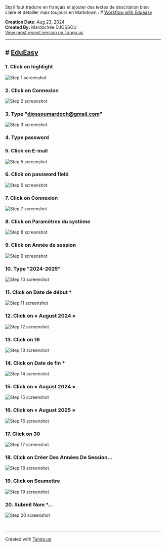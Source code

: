 Stp il faut traduire en français et ajouter des textes de description bien claire et détailler mais toujours en Markdown : # [Workflow with Edueasy](https://app.tango.us/app/workflow/9bda0cd2-aa78-4bca-9ff1-ccab6b0dbd48?utm_source=markdown&utm_medium=markdown&utm_campaign=workflow%20export%20links)

__Creation Date:__ Aug 23, 2024  
__Created By:__ Mardochée DJOSSOU  
[View most recent version on Tango.us](https://app.tango.us/app/workflow/9bda0cd2-aa78-4bca-9ff1-ccab6b0dbd48?utm_source=markdown&utm_medium=markdown&utm_campaign=workflow%20export%20links)



***




## # [EduEasy](https://edueasy.net/)


### 1. Click on highlight
![Step 1 screenshot](https://images.tango.us/workflows/9bda0cd2-aa78-4bca-9ff1-ccab6b0dbd48/steps/46664ff7-67f3-4125-948e-5cbb6d7107f0/6fc015c1-cab0-44a1-afcd-95009d6a59a8.png?crop=focalpoint&fit=crop&fp-x=0.8769&fp-y=0.0852&fp-z=2.8395&w=1200&border=2%2CF4F2F7&border-radius=8%2C8%2C8%2C8&border-radius-inner=8%2C8%2C8%2C8&blend-align=bottom&blend-mode=normal&blend-x=0&blend-w=1200&blend64=aHR0cHM6Ly9pbWFnZXMudGFuZ28udXMvc3RhdGljL21hZGUtd2l0aC10YW5nby13YXRlcm1hcmstdjIucG5n&mark-x=729&mark-y=129&m64=aHR0cHM6Ly9pbWFnZXMudGFuZ28udXMvc3RhdGljL2JsYW5rLnBuZz9tYXNrPWNvcm5lcnMmYm9yZGVyPTYlMkNGRjc0NDImdz0xMDImaD0xMTQmZml0PWNyb3AmY29ybmVyLXJhZGl1cz0xMA%3D%3D)


### 2. Click on Connexion
![Step 2 screenshot](https://images.tango.us/workflows/9bda0cd2-aa78-4bca-9ff1-ccab6b0dbd48/steps/ffacfd6a-e277-4afb-9f7c-14b01fe3fa3e/bcd4ba89-eab3-4a58-b2ee-2547e21d3c90.png?crop=focalpoint&fit=crop&fp-x=0.3998&fp-y=0.7496&fp-z=2.1209&w=1200&border=2%2CF4F2F7&border-radius=8%2C8%2C8%2C8&border-radius-inner=8%2C8%2C8%2C8&blend-align=bottom&blend-mode=normal&blend-x=0&blend-w=1200&blend64=aHR0cHM6Ly9pbWFnZXMudGFuZ28udXMvc3RhdGljL21hZGUtd2l0aC10YW5nby13YXRlcm1hcmstdjIucG5n&mark-x=382&mark-y=305&m64=aHR0cHM6Ly9pbWFnZXMudGFuZ28udXMvc3RhdGljL2JsYW5rLnBuZz9tYXNrPWNvcm5lcnMmYm9yZGVyPTYlMkNGRjc0NDImdz00MzYmaD0xNTkmZml0PWNyb3AmY29ybmVyLXJhZGl1cz0xMA%3D%3D)


### 3. Type "djossoumardoch@gmail.com"
![Step 3 screenshot](https://images.tango.us/workflows/9bda0cd2-aa78-4bca-9ff1-ccab6b0dbd48/steps/6d784be7-cd90-44a4-a663-2c80eaaba4a7/5bfe8c2e-91e5-4b72-abd6-d651ee8e3bf9.png?crop=focalpoint&fit=crop&fp-x=0.5000&fp-y=0.4287&fp-z=1.0767&w=1200&border=2%2CF4F2F7&border-radius=8%2C8%2C8%2C8&border-radius-inner=8%2C8%2C8%2C8&blend-align=bottom&blend-mode=normal&blend-x=0&blend-w=1200&blend64=aHR0cHM6Ly9pbWFnZXMudGFuZ28udXMvc3RhdGljL21hZGUtd2l0aC10YW5nby13YXRlcm1hcmstdjIucG5n&mark-x=46&mark-y=312&m64=aHR0cHM6Ly9pbWFnZXMudGFuZ28udXMvc3RhdGljL2JsYW5rLnBuZz9tYXNrPWNvcm5lcnMmYm9yZGVyPTYlMkNGRjc0NDImdz0xMTA4Jmg9ODUmZml0PWNyb3AmY29ybmVyLXJhZGl1cz0xMA%3D%3D)


### 4. Type password


### 5. Click on E-mail
![Step 5 screenshot](https://images.tango.us/workflows/9bda0cd2-aa78-4bca-9ff1-ccab6b0dbd48/steps/6a391235-c837-4ae9-9ca2-1e9fec4e5546/085adadb-4975-4eb7-b380-a8e1f3c0ccae.png?crop=focalpoint&fit=crop&fp-x=0.5000&fp-y=0.4287&fp-z=1.0767&w=1200&border=2%2CF4F2F7&border-radius=8%2C8%2C8%2C8&border-radius-inner=8%2C8%2C8%2C8&blend-align=bottom&blend-mode=normal&blend-x=0&blend-w=1200&blend64=aHR0cHM6Ly9pbWFnZXMudGFuZ28udXMvc3RhdGljL21hZGUtd2l0aC10YW5nby13YXRlcm1hcmstdjIucG5n&mark-x=46&mark-y=312&m64=aHR0cHM6Ly9pbWFnZXMudGFuZ28udXMvc3RhdGljL2JsYW5rLnBuZz9tYXNrPWNvcm5lcnMmYm9yZGVyPTYlMkNGRjc0NDImdz0xMTA4Jmg9ODUmZml0PWNyb3AmY29ybmVyLXJhZGl1cz0xMA%3D%3D)


### 6. Click on password field
![Step 6 screenshot](https://images.tango.us/workflows/9bda0cd2-aa78-4bca-9ff1-ccab6b0dbd48/steps/d68b296f-21f8-41ad-97fd-20928e9b79bf/081f3cf2-665a-4d71-9229-04e4c1e8cfae.png?crop=focalpoint&fit=crop&fp-x=0.4788&fp-y=0.5991&fp-z=1.0767&w=1200&border=2%2CF4F2F7&border-radius=8%2C8%2C8%2C8&border-radius-inner=8%2C8%2C8%2C8&blend-align=bottom&blend-mode=normal&blend-x=0&blend-w=1200&blend64=aHR0cHM6Ly9pbWFnZXMudGFuZ28udXMvc3RhdGljL21hZGUtd2l0aC10YW5nby13YXRlcm1hcmstdjIucG5n&mark-x=73&mark-y=394&m64=aHR0cHM6Ly9pbWFnZXMudGFuZ28udXMvc3RhdGljL2JsYW5rLnBuZz9tYXNrPWNvcm5lcnMmYm9yZGVyPTYlMkNGRjc0NDImdz0xMDUzJmg9ODUmZml0PWNyb3AmY29ybmVyLXJhZGl1cz0xMA%3D%3D)


### 7. Click on Connexion
![Step 7 screenshot](https://images.tango.us/workflows/9bda0cd2-aa78-4bca-9ff1-ccab6b0dbd48/steps/33629d69-b599-4167-9bce-8dd7f62db2c5/e1746692-5b49-48b0-802b-35131d003fea.png?crop=focalpoint&fit=crop&fp-x=0.5000&fp-y=0.7861&fp-z=1.0767&w=1200&border=2%2CF4F2F7&border-radius=8%2C8%2C8%2C8&border-radius-inner=8%2C8%2C8%2C8&blend-align=bottom&blend-mode=normal&blend-x=0&blend-w=1200&blend64=aHR0cHM6Ly9pbWFnZXMudGFuZ28udXMvc3RhdGljL21hZGUtd2l0aC10YW5nby13YXRlcm1hcmstdjIucG5n&mark-x=46&mark-y=550&m64=aHR0cHM6Ly9pbWFnZXMudGFuZ28udXMvc3RhdGljL2JsYW5rLnBuZz9tYXNrPWNvcm5lcnMmYm9yZGVyPTYlMkNGRjc0NDImdz0xMTA4Jmg9ODMmZml0PWNyb3AmY29ybmVyLXJhZGl1cz0xMA%3D%3D)


### 8. Click on Paramètres du système
![Step 8 screenshot](https://images.tango.us/workflows/9bda0cd2-aa78-4bca-9ff1-ccab6b0dbd48/steps/25fc6665-b344-4daf-9368-18ba0c680cea/34999132-289a-4aa7-8760-ba5236e1a313.png?crop=focalpoint&fit=crop&fp-x=0.1403&fp-y=0.9483&fp-z=1.8237&w=1200&border=2%2CF4F2F7&border-radius=8%2C8%2C8%2C8&border-radius-inner=8%2C8%2C8%2C8&blend-align=bottom&blend-mode=normal&blend-x=0&blend-w=1200&blend64=aHR0cHM6Ly9pbWFnZXMudGFuZ28udXMvc3RhdGljL21hZGUtd2l0aC10YW5nby13YXRlcm1hcmstdjIucG5n&mark-x=35&mark-y=628&m64=aHR0cHM6Ly9pbWFnZXMudGFuZ28udXMvc3RhdGljL2JsYW5rLnBuZz9tYXNrPWNvcm5lcnMmYm9yZGVyPTYlMkNGRjc0NDImdz01NDMmaD0xMzUmZml0PWNyb3AmY29ybmVyLXJhZGl1cz0xMA%3D%3D)


### 9. Click on Année de session
![Step 9 screenshot](https://images.tango.us/workflows/9bda0cd2-aa78-4bca-9ff1-ccab6b0dbd48/steps/e0ceed4a-56fe-4dca-8ce3-38c4b66ac781/22ba41c3-c1d1-4c85-927d-c3267404051d.png?crop=focalpoint&fit=crop&fp-x=0.1403&fp-y=0.5717&fp-z=1.9676&w=1200&border=2%2CF4F2F7&border-radius=8%2C8%2C8%2C8&border-radius-inner=8%2C8%2C8%2C8&blend-align=bottom&blend-mode=normal&blend-x=0&blend-w=1200&blend64=aHR0cHM6Ly9pbWFnZXMudGFuZ28udXMvc3RhdGljL21hZGUtd2l0aC10YW5nby13YXRlcm1hcmstdjIucG5n&mark-x=85&mark-y=331&m64=aHR0cHM6Ly9pbWFnZXMudGFuZ28udXMvc3RhdGljL2JsYW5rLnBuZz9tYXNrPWNvcm5lcnMmYm9yZGVyPTYlMkNGRjc0NDImdz00OTImaD0xMDYmZml0PWNyb3AmY29ybmVyLXJhZGl1cz0xMA%3D%3D)


### 10. Type "2024-2025"
![Step 10 screenshot](https://images.tango.us/workflows/9bda0cd2-aa78-4bca-9ff1-ccab6b0dbd48/steps/673bcb85-789a-453a-ade6-66f011ab73dc/e3c44241-dae7-457c-97a7-e71d44efd2d0.png?crop=focalpoint&fit=crop&fp-x=0.4376&fp-y=0.4378&fp-z=1.9938&w=1200&border=2%2CF4F2F7&border-radius=8%2C8%2C8%2C8&border-radius-inner=8%2C8%2C8%2C8&blend-align=bottom&blend-mode=normal&blend-x=0&blend-w=1200&blend64=aHR0cHM6Ly9pbWFnZXMudGFuZ28udXMvc3RhdGljL21hZGUtd2l0aC10YW5nby13YXRlcm1hcmstdjIucG5n&mark-x=359&mark-y=320&m64=aHR0cHM6Ly9pbWFnZXMudGFuZ28udXMvc3RhdGljL2JsYW5rLnBuZz9tYXNrPWNvcm5lcnMmYm9yZGVyPTYlMkNGRjc0NDImdz00ODImaD0xMjkmZml0PWNyb3AmY29ybmVyLXJhZGl1cz0xMA%3D%3D)


### 11. Click on Date de début *
![Step 11 screenshot](https://images.tango.us/workflows/9bda0cd2-aa78-4bca-9ff1-ccab6b0dbd48/steps/d3df2228-8843-4c6c-90ac-c13262da9372/d36bfd9e-aa88-4983-b7c4-c63f278e717b.png?crop=focalpoint&fit=crop&fp-x=0.6509&fp-y=0.4378&fp-z=2.2228&w=1200&border=2%2CF4F2F7&border-radius=8%2C8%2C8%2C8&border-radius-inner=8%2C8%2C8%2C8&blend-align=bottom&blend-mode=normal&blend-x=0&blend-w=1200&blend64=aHR0cHM6Ly9pbWFnZXMudGFuZ28udXMvc3RhdGljL21hZGUtd2l0aC10YW5nby13YXRlcm1hcmstdjIucG5n&mark-x=331&mark-y=312&m64=aHR0cHM6Ly9pbWFnZXMudGFuZ28udXMvc3RhdGljL2JsYW5rLnBuZz9tYXNrPWNvcm5lcnMmYm9yZGVyPTYlMkNGRjc0NDImdz01MzgmaD0xNDQmZml0PWNyb3AmY29ybmVyLXJhZGl1cz0xMA%3D%3D)


### 12. Click on «	August 2024	»
![Step 12 screenshot](https://images.tango.us/workflows/9bda0cd2-aa78-4bca-9ff1-ccab6b0dbd48/steps/fb42f9b3-b75c-407a-a638-7ca73c126ce5/aeb877f6-a996-42f0-b7ac-9e00cd0f2a81.png?crop=focalpoint&fit=crop&fp-x=0.7915&fp-y=0.5522&fp-z=2.5275&w=1200&border=2%2CF4F2F7&border-radius=8%2C8%2C8%2C8&border-radius-inner=8%2C8%2C8%2C8&blend-align=bottom&blend-mode=normal&blend-x=0&blend-w=1200&blend64=aHR0cHM6Ly9pbWFnZXMudGFuZ28udXMvc3RhdGljL21hZGUtd2l0aC10YW5nby13YXRlcm1hcmstdjIucG5n&mark-x=547&mark-y=291&m64=aHR0cHM6Ly9pbWFnZXMudGFuZ28udXMvc3RhdGljL2JsYW5rLnBuZz9tYXNrPWNvcm5lcnMmYm9yZGVyPTYlMkNGRjc0NDImdz0xMDYmaD0xODYmZml0PWNyb3AmY29ybmVyLXJhZGl1cz0xMA%3D%3D)


### 13. Click on 16
![Step 13 screenshot](https://images.tango.us/workflows/9bda0cd2-aa78-4bca-9ff1-ccab6b0dbd48/steps/b4e20af3-f27c-4803-b981-0b47310f7431/597422e9-db77-4184-a419-2a439bc15bc7.png?crop=focalpoint&fit=crop&fp-x=0.6024&fp-y=0.8570&fp-z=2.8745&w=1200&border=2%2CF4F2F7&border-radius=8%2C8%2C8%2C8&border-radius-inner=8%2C8%2C8%2C8&blend-align=bottom&blend-mode=normal&blend-x=0&blend-w=1200&blend64=aHR0cHM6Ly9pbWFnZXMudGFuZ28udXMvc3RhdGljL21hZGUtd2l0aC10YW5nby13YXRlcm1hcmstdjIucG5n&mark-x=517&mark-y=378&m64=aHR0cHM6Ly9pbWFnZXMudGFuZ28udXMvc3RhdGljL2JsYW5rLnBuZz9tYXNrPWNvcm5lcnMmYm9yZGVyPTYlMkNGRjc0NDImdz0xNjUmaD0xNDgmZml0PWNyb3AmY29ybmVyLXJhZGl1cz0xMA%3D%3D)


### 14. Click on Date de fin *
![Step 14 screenshot](https://images.tango.us/workflows/9bda0cd2-aa78-4bca-9ff1-ccab6b0dbd48/steps/0ca6fe94-674b-4d8a-9db9-d0edd44cdaff/032cfaf9-4c31-4cde-9f4e-8fed5dcbc19c.png?crop=focalpoint&fit=crop&w=1200&border=2%2CF4F2F7&border-radius=8%2C8%2C8%2C8&border-radius-inner=8%2C8%2C8%2C8&blend-align=bottom&blend-mode=normal&blend-x=0&blend-w=1200&blend64=aHR0cHM6Ly9pbWFnZXMudGFuZ28udXMvc3RhdGljL21hZGUtd2l0aC10YW5nby13YXRlcm1hcmstdjIucG5n)


### 15. Click on «	August 2024	»
![Step 15 screenshot](https://images.tango.us/workflows/9bda0cd2-aa78-4bca-9ff1-ccab6b0dbd48/steps/3e132c98-c966-4a75-821a-b4665e125d58/2b137c29-6ddd-457a-8248-7a3fd1d2db93.png?crop=focalpoint&fit=crop&fp-x=0.8967&fp-y=0.5522&fp-z=2.5275&w=1200&border=2%2CF4F2F7&border-radius=8%2C8%2C8%2C8&border-radius-inner=8%2C8%2C8%2C8&blend-align=bottom&blend-mode=normal&blend-x=0&blend-w=1200&blend64=aHR0cHM6Ly9pbWFnZXMudGFuZ28udXMvc3RhdGljL21hZGUtd2l0aC10YW5nby13YXRlcm1hcmstdjIucG5n&mark-x=834&mark-y=291&m64=aHR0cHM6Ly9pbWFnZXMudGFuZ28udXMvc3RhdGljL2JsYW5rLnBuZz9tYXNrPWNvcm5lcnMmYm9yZGVyPTYlMkNGRjc0NDImdz0xMDYmaD0xODYmZml0PWNyb3AmY29ybmVyLXJhZGl1cz0xMA%3D%3D)


### 16. Click on «	August 2025	»
![Step 16 screenshot](https://images.tango.us/workflows/9bda0cd2-aa78-4bca-9ff1-ccab6b0dbd48/steps/b74a8813-6ea5-488d-817a-cbfcdc7b4676/2932cd74-63b0-4011-b89d-4a8391661a7d.png?crop=focalpoint&fit=crop&fp-x=0.6751&fp-y=0.5522&fp-z=2.5275&w=1200&border=2%2CF4F2F7&border-radius=8%2C8%2C8%2C8&border-radius-inner=8%2C8%2C8%2C8&blend-align=bottom&blend-mode=normal&blend-x=0&blend-w=1200&blend64=aHR0cHM6Ly9pbWFnZXMudGFuZ28udXMvc3RhdGljL21hZGUtd2l0aC10YW5nby13YXRlcm1hcmstdjIucG5n&mark-x=547&mark-y=291&m64=aHR0cHM6Ly9pbWFnZXMudGFuZ28udXMvc3RhdGljL2JsYW5rLnBuZz9tYXNrPWNvcm5lcnMmYm9yZGVyPTYlMkNGRjc0NDImdz0xMDYmaD0xODYmZml0PWNyb3AmY29ybmVyLXJhZGl1cz0xMA%3D%3D)


### 17. Click on 30
![Step 17 screenshot](https://images.tango.us/workflows/9bda0cd2-aa78-4bca-9ff1-ccab6b0dbd48/steps/03840963-9a17-43bf-b5f7-7a8b3d58368e/a26fc11d-a327-4565-b780-6c57efb30998.png?crop=focalpoint&fit=crop&fp-x=0.7862&fp-y=0.9117&fp-z=4.0000&w=1200&border=2%2CF4F2F7&border-radius=8%2C8%2C8%2C8&border-radius-inner=8%2C8%2C8%2C8&blend-align=bottom&blend-mode=normal&blend-x=0&blend-w=1200&blend64=aHR0cHM6Ly9pbWFnZXMudGFuZ28udXMvc3RhdGljL21hZGUtd2l0aC10YW5nby13YXRlcm1hcmstdjIucG5n&mark-x=482&mark-y=394&m64=aHR0cHM6Ly9pbWFnZXMudGFuZ28udXMvc3RhdGljL2JsYW5rLnBuZz9tYXNrPWNvcm5lcnMmYm9yZGVyPTYlMkNGRjc0NDImdz0yMzUmaD0yMDYmZml0PWNyb3AmY29ybmVyLXJhZGl1cz0xMA%3D%3D)


### 18. Click on Créer Des Années De Session…
![Step 18 screenshot](https://images.tango.us/workflows/9bda0cd2-aa78-4bca-9ff1-ccab6b0dbd48/steps/654077ff-9743-4ee5-a40e-129d6fc64365/f02d9801-4228-45a2-bb1e-2fa421440af6.png?crop=focalpoint&fit=crop&fp-x=0.6425&fp-y=0.6078&fp-z=1.2806&w=1200&border=2%2CF4F2F7&border-radius=8%2C8%2C8%2C8&border-radius-inner=8%2C8%2C8%2C8&blend-align=bottom&blend-mode=normal&blend-x=0&blend-w=1200&blend64=aHR0cHM6Ly9pbWFnZXMudGFuZ28udXMvc3RhdGljL21hZGUtd2l0aC10YW5nby13YXRlcm1hcmstdjIucG5n&mark-x=104&mark-y=2&m64=aHR0cHM6Ly9pbWFnZXMudGFuZ28udXMvc3RhdGljL2JsYW5rLnBuZz9tYXNrPWNvcm5lcnMmYm9yZGVyPTYlMkNGRjc0NDImdz0xMDk0Jmg9NzY1JmZpdD1jcm9wJmNvcm5lci1yYWRpdXM9MTA%3D)


### 19. Click on Soumettre
![Step 19 screenshot](https://images.tango.us/workflows/9bda0cd2-aa78-4bca-9ff1-ccab6b0dbd48/steps/9da082dc-cecc-490a-9d67-94c872bc792a/37ee7a9a-9431-4e9c-b1c2-18567a72d57c.png?crop=focalpoint&fit=crop&fp-x=0.8811&fp-y=0.5330&fp-z=2.6316&w=1200&border=2%2CF4F2F7&border-radius=8%2C8%2C8%2C8&border-radius-inner=8%2C8%2C8%2C8&blend-align=bottom&blend-mode=normal&blend-x=0&blend-w=1200&blend64=aHR0cHM6Ly9pbWFnZXMudGFuZ28udXMvc3RhdGljL21hZGUtd2l0aC10YW5nby13YXRlcm1hcmstdjIucG5n&mark-x=567&mark-y=303&m64=aHR0cHM6Ly9pbWFnZXMudGFuZ28udXMvc3RhdGljL2JsYW5rLnBuZz9tYXNrPWNvcm5lcnMmYm9yZGVyPTYlMkNGRjc0NDImdz01MTUmaD0xNjImZml0PWNyb3AmY29ybmVyLXJhZGl1cz0xMA%3D%3D)


### 20. Submit Nom *…
![Step 20 screenshot](https://images.tango.us/workflows/9bda0cd2-aa78-4bca-9ff1-ccab6b0dbd48/steps/bb8d7d18-711c-4567-ad57-652bc1a4aa93/f7a2c8ab-698e-45d9-adbf-57f57766da22.png?crop=focalpoint&fit=crop&fp-x=0.6506&fp-y=0.4191&fp-z=1.5080&w=1200&border=2%2CF4F2F7&border-radius=8%2C8%2C8%2C8&border-radius-inner=8%2C8%2C8%2C8&blend-align=bottom&blend-mode=normal&blend-x=0&blend-w=1200&blend64=aHR0cHM6Ly9pbWFnZXMudGFuZ28udXMvc3RhdGljL21hZGUtd2l0aC10YW5nby13YXRlcm1hcmstdjIucG5n&mark-x=32&mark-y=284&m64=aHR0cHM6Ly9pbWFnZXMudGFuZ28udXMvc3RhdGljL2JsYW5rLnBuZz9tYXNrPWNvcm5lcnMmYm9yZGVyPTYlMkNGRjc0NDImdz0xMTM2Jmg9MTk5JmZpdD1jcm9wJmNvcm5lci1yYWRpdXM9MTA%3D)

<br/>

***
Created with [Tango.us](https://tango.us?utm_source=markdown&utm_medium=markdown&utm_campaign=workflow%20export%20links)